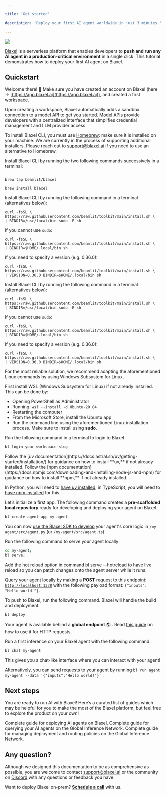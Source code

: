 ```yaml
---

title: 'Get started'

description: 'Deploy your first AI agent worldwide in just 3 minutes.'

---
```


<Frame>
<img src="/img/general/functions-dark.png" />
</Frame>

[Blaxel](https://app.blaxel.ai/) is a serverless platform that enables developers to **push and run any AI agent in a production-critical environment** in a single click. This tutorial demonstrates how to deploy your first AI agent on Blaxel.

## Quickstart

Welcome there! 👋 Make sure you have created an account on Blaxel (here → [https://app.blaxel.ai](https://app.blaxel.ai)), and created a first [workspace](Security/Workspace-access-control). 

<Tip>Upon creating a workspace, Blaxel automatically adds a sandbox connection to a model API to get you started. [Model APIs](Models/Overview) provide developers with a centralized interface that simplifies credential management and LLM provider access.</Tip>

<Steps>

<Step title="Install Blaxel CLI">

<AccordionGroup>

<Accordion title="Install on Mac" icon="apple">

<Warning>To install Blaxel CLI, you must use [Homebrew](https://brew.sh/): make sure it is installed on your machine. We are currently in the process of supporting additional installers. Please reach out to [support@blaxel.ai](mailto:support@blaxel.ai) if you need to use an alternative to Homebrew.</Warning>

Install Blaxel CLI by running the two following commands successively in a terminal:

```shell 

brew tap beamlit/blaxel

```

```shell 
brew install blaxel

```

</Accordion>

<Accordion title="Install on Linux" icon="linux">

Install Blaxel CLI by running the following command in a terminal (alternatives below):

```shell 
curl -fsSL \
https://raw.githubusercontent.com/beamlit/toolkit/main/install.sh \
| BINDIR=/usr/local/bin sudo -E sh
```

If you cannot use `sudo`:

```shell 
curl -fsSL \
https://raw.githubusercontent.com/beamlit/toolkit/main/install.sh \
| BINDIR=$HOME/.local/bin sh
```

If you need to specify a version (e.g. 0.36.0):

```shell 
curl -fsSL \
https://raw.githubusercontent.com/beamlit/toolkit/main/install.sh \
| VERSION=0.36.0 BINDIR=$HOME/.local/bin sh
```

</Accordion>

<Accordion title="Install with cURL" icon="code">

Install Blaxel CLI by running the following command in a terminal (alternatives below):

```shell 
curl -fsSL \
https://raw.githubusercontent.com/beamlit/toolkit/main/install.sh \
| BINDIR=/usr/local/bin sudo -E sh
```

If you cannot use `sudo`:

```shell 
curl -fsSL \
https://raw.githubusercontent.com/beamlit/toolkit/main/install.sh \
| BINDIR=$HOME/.local/bin sh
```

If you need to specify a version (e.g. 0.36.0):

```shell 
curl -fsSL \
https://raw.githubusercontent.com/beamlit/toolkit/main/install.sh \
| VERSION=0.36.0 BINDIR=$HOME/.local/bin sh
```

</Accordion>

<Accordion title="Install on Windows" icon="windows">

For the most reliable solution, we recommend adapting the aforementioned Linux commands by using Windows Subsystem for Linux.

 

First install WSL (Windows Subsystem for Linux) if not already installed. This can be done by:

- Opening PowerShell as Administrator
- Running: `wsl --install -d Ubuntu-20.04`
- Restarting the computer
- From the Microsoft Store, install the Ubuntu app
- Run the command line using the aforementioned Linux installation process. Make sure to install using **sudo**.

</Accordion>

</AccordionGroup>

</Step>

<Step title="Login">

<Accordion title="Login to Blaxel via the CLI.">
Run the following command in a terminal to login to Blaxel. 

```bash
bl login your-workspace-slug
```

</Accordion>

</Step>

<Step title="Install a package manager (if not done already)">

<AccordionGroup>

<Accordion title="Python: install uv">
Follow the [uv documentation](https://docs.astral.sh/uv/getting-started/installation/) for guidance on how to install **uv,** if not already installed.

</Accordion>

<Accordion title="TypeScript: install npm">
Follow the [npm documentation](https://docs.npmjs.com/downloading-and-installing-node-js-and-npm) for guidance on how to install **npm,** if not already installed.

</Accordion>

</AccordionGroup>

</Step>

<Step title="Create your first AI agent">

<Warning>In Python, you will need to [have *uv* installed](https://docs.astral.sh/uv/getting-started/installation/); in TypeScript, you will need to [have npm installed](https://docs.npmjs.com/downloading-and-installing-node-js-and-npm) for this.</Warning>

Let’s initialize a first app. The following command creates a **pre-scaffolded local repository** ready for developing and deploying your agent on Blaxel.

```bash
bl create-agent-app my-agent
```

You can now [use the Blaxel SDK to develop](Agents/Develop-an-agent) your agent's core logic in `/my-agent/src/agent.py` (or `/my-agent/src/agent.ts`).

</Step>

<Step title="Test and deploy your AI agent">

Run the following command to serve your agent locally:

```bash
cd my-agent;
bl serve;
```

<Tip>Add the hot reload option in command bl serve --hotreload to have live reload so you can patch changes onto the agent server while it runs.</Tip>

Query your agent locally by making a **POST** request to this endpoint: [`http://localhost:1338`](http://localhost:1338) with the following payload format: `{"inputs": "Hello world!"}`.

To push to Blaxel, run the following command. Blaxel will handle the build and deployment:

```bash
bl deploy
```

Your agent is available behind a **global endpoint**  🌎 . Read [this guide](Agents/Query-agents) on how to use it for HTTP requests.

</Step>

<Step title="Make a first inference">

Run a first inference on your Blaxel agent with the following command:

```bash
bl chat my-agent
```

This gives you a chat-like interface where you can interact with your agent!

Alternatively, you can send requests to your agent by running `bl run agent my-agent --data '{"inputs":"Hello world!"}'` .

</Step>

</Steps>

## Next steps

You are ready to run AI with Blaxel! Here’s a curated list of guides which may be helpful for you to make the most of the Blaxel platform, but feel free to explore the product on your own! 

<Card title="Deploy agents" icon="earth-americas" href="/Agents/Overview">
Complete guide for deploying AI agents on Blaxel.
</Card>

<Card title="Integrate and query agents" icon="bolt" href="/Agents/Query-agents">
Complete guide for querying your AI agents on the Global Inference Network.
</Card>

<Card title="Manage policies" icon="server" href="/Model-Governance/Policies">
Complete guide for managing deployment and routing policies on the Global Inference Network.
</Card>

## Any question?

Although we designed this documentation to be as comprehensive as possible, you are welcome to contact [support@blaxel.ai](mailto:support@blaxel.ai) or the community on [Discord](https://discord.gg/9fu69KEg) with any questions or feedback you have.

Want to deploy Blaxel on-prem? [**Schedule a call**](mailto:support@blaxel.ai) with us.